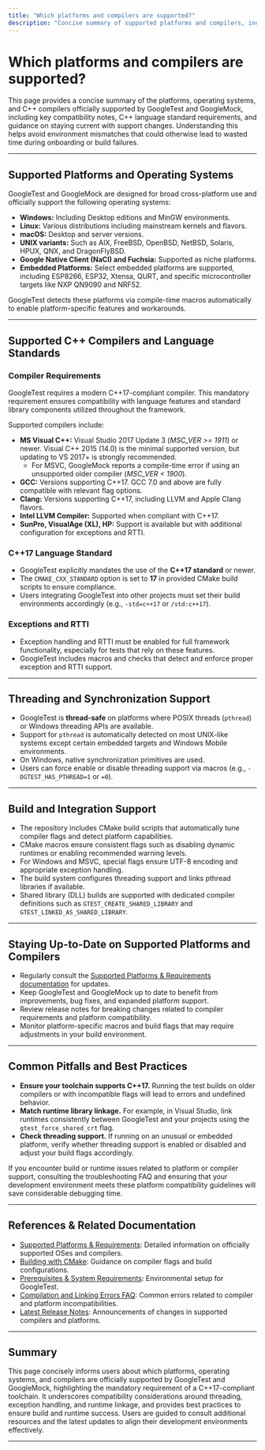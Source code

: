 ```yaml
---
title: "Which platforms and compilers are supported?"
description: "Concise summary of supported platforms and compilers, including guidance on compatibility, C++ language standard requirements, and where to look for updates about support changes. Prevents wasted time due to environment mismatches during onboarding."
---
```


# Which platforms and compilers are supported?

This page provides a concise summary of the platforms, operating systems, and C++ compilers officially supported by GoogleTest and GoogleMock, including key compatibility notes, C++ language standard requirements, and guidance on staying current with support changes. Understanding this helps avoid environment mismatches that could otherwise lead to wasted time during onboarding or build failures.

---

## Supported Platforms and Operating Systems

GoogleTest and GoogleMock are designed for broad cross-platform use and officially support the following operating systems:

- **Windows:** Including Desktop editions and MinGW environments.
- **Linux:** Various distributions including mainstream kernels and flavors.
- **macOS:** Desktop and server versions.
- **UNIX variants:** Such as AIX, FreeBSD, OpenBSD, NetBSD, Solaris, HPUX, QNX, and DragonFlyBSD.
- **Google Native Client (NaCl) and Fuchsia:** Supported as niche platforms.
- **Embedded Platforms:** Select embedded platforms are supported, including ESP8266, ESP32, Xtensa, QURT, and specific microcontroller targets like NXP QN9090 and NRF52.

GoogleTest detects these platforms via compile-time macros automatically to enable platform-specific features and workarounds.

---

## Supported C++ Compilers and Language Standards

### Compiler Requirements

GoogleTest requires a modern C++17-compliant compiler. This mandatory requirement ensures compatibility with language features and standard library components utilized throughout the framework.

Supported compilers include:

- **MS Visual C++:** Visual Studio 2017 Update 3 (_MSC_VER >= 1911_) or newer. Visual C++ 2015 (14.0) is the minimal supported version, but updating to VS 2017+ is strongly recommended.
  - For MSVC, GoogleMock reports a compile-time error if using an unsupported older compiler (_MSC_VER < 1900_).
- **GCC:** Versions supporting C++17. GCC 7.0 and above are fully compatible with relevant flag options.
- **Clang:** Versions supporting C++17, including LLVM and Apple Clang flavors.
- **Intel LLVM Compiler:** Supported when compliant with C++17.
- **SunPro, VisualAge (XL), HP:** Support is available but with additional configuration for exceptions and RTTI.

### C++17 Language Standard

- GoogleTest explicitly mandates the use of the **C++17 standard** or newer.
- The `CMAKE_CXX_STANDARD` option is set to **17** in provided CMake build scripts to ensure compliance.
- Users integrating GoogleTest into other projects must set their build environments accordingly (e.g., `-std=c++17` or `/std:c++17`).

### Exceptions and RTTI

- Exception handling and RTTI must be enabled for full framework functionality, especially for tests that rely on these features.
- GoogleTest includes macros and checks that detect and enforce proper exception and RTTI support.

---

## Threading and Synchronization Support

- GoogleTest is **thread-safe** on platforms where POSIX threads (`pthread`) or Windows threading APIs are available.
- Support for `pthread` is automatically detected on most UNIX-like systems except certain embedded targets and Windows Mobile environments.
- On Windows, native synchronization primitives are used.
- Users can force enable or disable threading support via macros (e.g., `-DGTEST_HAS_PTHREAD=1` or `=0`).

---

## Build and Integration Support

- The repository includes CMake build scripts that automatically tune compiler flags and detect platform capabilities.
- CMake macros ensure consistent flags such as disabling dynamic runtimes or enabling recommended warning levels.
- For Windows and MSVC, special flags ensure UTF-8 encoding and appropriate exception handling.
- The build system configures threading support and links pthread libraries if available.
- Shared library (DLL) builds are supported with dedicated compiler definitions such as `GTEST_CREATE_SHARED_LIBRARY` and `GTEST_LINKED_AS_SHARED_LIBRARY`.

---

## Staying Up-to-Date on Supported Platforms and Compilers

- Regularly consult the [Supported Platforms & Requirements documentation](https://github.com/google/googletest/blob/main/docs/overview/adoption-and-integration/supported-platforms-and-requirements.mdx) for updates.
- Keep GoogleTest and GoogleMock up to date to benefit from improvements, bug fixes, and expanded platform support.
- Review release notes for breaking changes related to compiler requirements and platform compatibility.
- Monitor platform-specific macros and build flags that may require adjustments in your build environment.

---

## Common Pitfalls and Best Practices

- **Ensure your toolchain supports C++17.** Running the test builds on older compilers or with incompatible flags will lead to errors and undefined behavior.
- **Match runtime library linkage.** For example, in Visual Studio, link runtimes consistently between GoogleTest and your projects using the `gtest_force_shared_crt` flag.
- **Check threading support.** If running on an unusual or embedded platform, verify whether threading support is enabled or disabled and adjust your build flags accordingly.

<Tip>
If you encounter build or runtime issues related to platform or compiler support, consulting the troubleshooting FAQ and ensuring that your development environment meets these platform compatibility guidelines will save considerable debugging time.
</Tip>

---

## References & Related Documentation

- [Supported Platforms & Requirements](https://github.com/google/googletest/blob/main/docs/overview/adoption-and-integration/supported-platforms-and-requirements.mdx): Detailed information on officially supported OSes and compilers.
- [Building with CMake](https://github.com/google/googletest/blob/main/README.md): Guidance on compiler flags and build configurations.
- [Prerequisites & System Requirements](https://github.com/google/googletest/blob/main/docs/getting-started/setup-basics/prerequisites-requirements.mdx): Environmental setup for GoogleTest.
- [Compilation and Linking Errors FAQ](https://github.com/google/googletest/blob/main/docs/faq/troubleshooting-and-integration/compilation-and-linking-errors.mdx): Common errors related to compiler and platform incompatibilities.
- [Latest Release Notes](https://github.com/google/googletest/releases): Announcements of changes in supported compilers and platforms.

---

## Summary

This page concisely informs users about which platforms, operating systems, and compilers are officially supported by GoogleTest and GoogleMock, highlighting the mandatory requirement of a C++17-compliant toolchain. It underscores compatibility considerations around threading, exception handling, and runtime linkage, and provides best practices to ensure build and runtime success. Users are guided to consult additional resources and the latest updates to align their development environments effectively.

---